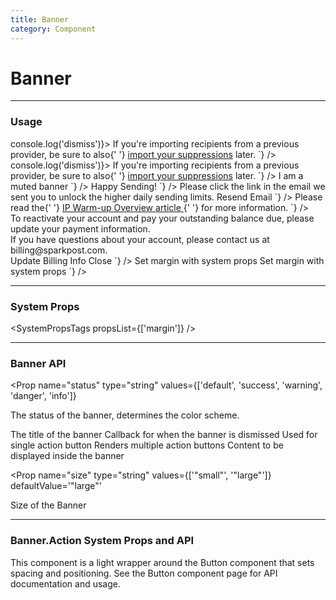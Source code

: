 ```yaml
---
title: Banner
category: Component
---
```



# Banner

---

### Usage

<LiveCode>
  <LiveCode.Content
    title="Default"
    code={`
      <Banner title="Heads up!" onDismiss={() => console.log('dismiss')}>
          If you're importing recipients from a previous provider, be sure to also{' '}
          <a href="https://design.sparkpost.com">import your suppressions</a> later.
      </Banner>
    `}
  />
  <LiveCode.Content
    title="Compact Banner"
    code={`
      <Banner size="small" onDismiss={() => console.log('dismiss')}>
          If you're importing recipients from a previous provider, be sure to also{' '}
          <a href="https://design.sparkpost.com">import your suppressions</a> later.
      </Banner>
    `}
  />
  <LiveCode.Content
    title="Muted"
    code={`
      <Banner title="Muted!" status="muted">
          I am a muted banner
      </Banner>
    `}
  />
  <LiveCode.Content
    title="Success"
    code={`
      <Banner
        title="Thank you for your dedicated IP purchase"
        status="success"
      >
        Happy Sending!
      </Banner>
    `}
  />
  <LiveCode.Content
    title="Info with an action"
    code={`
      <Banner
        status="info"
        title="Verify your email address"
      >
        Please click the link in the email we sent you to unlock the higher daily sending limits.
        <Banner.Action>Resend Email</Banner.Action>
      </Banner>
    `}
  />
  <LiveCode.Content
    title="Warning"
    code={`
      <Banner
        title="New IPs need to be warmed up"
        status="warning"
      >
          Please read the{' '}
          <a
            href="https://support.sparkpost.com/customer/portal/articles/1972209-ip-warm-up-overview"
            target="_blank"
          >
            IP Warm-up Overview article
          </a>{' '}
          for more information.
      </Banner>
    `}
  />
  <LiveCode.Content
    title="Danger with multiple actions"
    code={`
      <Banner
        title="Your account has been suspended due to a billing problem"
        status="danger"
      >
        <div>
          To reactivate your account and pay your outstanding balance due, please update your payment
          information.
        </div>
        <div>If you have questions about your account, please contact us at billing@sparkpost.com.</div>
        <Banner.Action>Update Billing Info</Banner.Action>
        <Banner.Action variant="outline">Close</Banner.Action>
      </Banner>
    `}
  />
  <LiveCode.Content
    title="System Props"
    code={`
      <>
        <Banner title="Responsive Margin-Y" status="warning" my={['400', '600', '800', '300']}>
          Set margin with system props
        </Banner>
        <Banner title="Responsive Margin-X" mx={['600', '500', '900', '300']}>
          Set margin with system props
        </Banner>
      </>
    `}
  />
</LiveCode>

---

### System Props

<SystemPropsTags propsList={['margin']} />

---

### Banner API

<Prop
  name="status"
  type="string"
  values={['default', 'success', 'warning', 'danger', 'info']}
>
  The status of the banner, determines the color scheme.
</Prop>

<Prop name="title" type="string">
  The title of the banner
</Prop>

<Prop name="onDismiss" type="function" defaultValue="(e) => void">
  Callback for when the banner is dismissed
</Prop>

<Prop name="action" type="object" deprecated>
  Used for single action button
</Prop>

<Prop name="actions" type="array" deprecated>
  Renders multiple action buttons
</Prop>

<Prop name="children" type="node">
  Content to be displayed inside the banner
</Prop>

<Prop
  name="size"
  type="string"
  values={['"small"', '"large"']}
  defaultValue='"large"'
>
  Size of the Banner
</Prop>

---

### Banner.Action System Props and API

This component is a light wrapper around the Button component that sets spacing and positioning. See <Link to='/components/button'>the Button component page</Link> for API documentation and usage.
